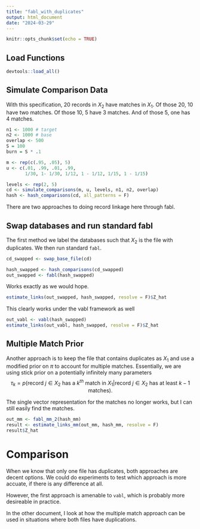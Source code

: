 ```yaml
---
title: "fabl_with_duplicates"
output: html_document
date: "2024-03-29"
---
```


```r
knitr::opts_chunk$set(echo = TRUE)
```

## Load Functions

```r
devtools::load_all()
```

## Simulate Comparison Data

With this specification, 20 records in $X_2$ have matches in $X_1$. Of those 20, 10 have two matches. Of those 10, 5 have 3 matches. And of those 5, one has 4 matches. 

```r
n1 <- 1000 # target
n2 <- 1000 # base
overlap <- 500
S = 100
burn = S * .1

m <- rep(c(.95, .05), 5)
u <- c(.01, .99, .01, .99,
       1/30, 1- 1/30, 1/12, 1 - 1/12, 1/15, 1 - 1/15)

levels <- rep(2, 5)
cd <- simulate_comparisons(m, u, levels, n1, n2, overlap)
hash <- hash_comparisons(cd, all_patterns = F)
```

There are two approaches to doing record linkage here through fabl. 

## Swap databases and run standard fabl

The first method we label the databases such that $X_2$ is the file with duplicates. We then run standard `fabl`. 

```r
cd_swapped <- swap_base_file(cd)

hash_swapped <- hash_comparisons(cd_swapped)
out_swapped <- fabl(hash_swapped)
```
Works exactly as we would hope. 

```r
estimate_links(out_swapped, hash_swapped, resolve = F)$Z_hat
```

This clearly works under the vabl framework as well
```r
out_vabl <- vabl(hash_swapped)
estimate_links(out_vabl, hash_swapped, resolve = F)$Z_hat

```

## Multiple Match Prior

Another approach is to keep the file that contains duplicates as $X_1$ and use a modified prior on $\pi$ to account for multiple matches. Essentially, we are using stick prior on a potentially infinitely many parameters 
$$\tau_k = p(\text{record } j \in X_2 \text{ has a } k^{th} \text{ match in } X_1| \text{record } j \in X_2 \text{ has at least } k - 1 \text{ matches}).$$

The single vector representation for the matches no longer works, but I can still easily find the matches. 

```r
out_mm <- fabl_mm_2(hash_mm)
result <- estimate_links_mm(out_mm, hash_mm, resolve = F)
result$Z_hat
```

# Comparison

When we know that only one file has duplicates, both approaches are decent options. We could do experiments to test which approach is more accuate, if there is any difference at all.

However, the first approach is amenable to `vabl`, which is probably more desireable in practice. 

In the other document, I look at how the multiple match approach can be used in situations where both files have duplications. 
